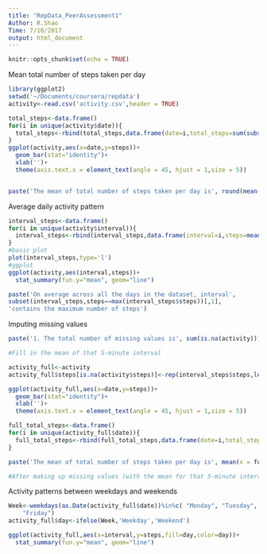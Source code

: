 ```yaml
---
title: "RepData_PeerAssessment1"
Author: R.Shao
Time: 7/10/2017
output: html_document
---
```


```r
knitr::opts_chunk$set(echo = TRUE)
```



Mean total number of steps taken per day

```r
library(ggplot2)
setwd('~/Documents/coursera/repdata')
activity<-read.csv('activity.csv',header = TRUE)

total_steps<-data.frame()
for(i in unique(activity$date)){
  total_steps<-rbind(total_steps,data.frame(date=i,total_steps=sum(subset(x = activity,activity$date==i)[,1])))
}
ggplot(activity,aes(x=date,y=steps))+
  geom_bar(stat="identity")+
  xlab('')+
  theme(axis.text.x = element_text(angle = 45, hjust = 1,size = 5))


paste('The mean of total number of steps taken per day is', round(mean(x = total_steps$total_steps,na.rm=TRUE),2),', the median is',median(total_steps$total_steps,na.rm=TRUE))
```



Average daily activity pattern

```r
interval_steps<-data.frame()
for(i in unique(activity$interval)){
  interval_steps<-rbind(interval_steps,data.frame(interval=i,steps=mean(subset(x = activity,activity$interval==i)[,1],na.rm=TRUE)))
}
#basic plot  
plot(interval_steps,type='l')
#ggplot
ggplot(activity,aes(interval,steps))+
  stat_summary(fun.y="mean", geom="line")

paste('On average across all the days in the dataset, interval',
subset(interval_steps,steps==max(interval_steps$steps))[,1],
'contains the maximum number of steps')
```

Imputing missing values


```r
paste('1. The total number of missing values is', sum(is.na(activity)))

#Fill in the mean of that 5-minute interval

activity_full<-activity
activity_full$steps[is.na(activity$steps)]<-rep(interval_steps$steps,length(unique(activity$date)))[is.na(activity$steps)]

ggplot(activity_full,aes(x=date,y=steps))+
  geom_bar(stat="identity")+
  xlab('')+
  theme(axis.text.x = element_text(angle = 45, hjust = 1,size = 5))

full_total_steps<-data.frame()
for(i in unique(activity_full$date)){
  full_total_steps<-rbind(full_total_steps,data.frame(date=i,total_steps=sum(subset(x = activity_full,activity_full$date==i)[,1])))
}

paste('The mean of total number of steps taken per day is', mean(x = full_total_steps$total_steps),', the median is',median(full_total_steps$total_steps))

#After making up missing values (with the mean for that 5-minute interval), the mean of total number of steps didn't change, but the median increased up to the same value as the mean.

```

Activity patterns between weekdays and weekends

```r

Week<-weekdays(as.Date(activity_full$date))%in%c( "Monday", "Tuesday", "Wednesday", "Thursday", 
    "Friday")
activity_full$day<-ifelse(Week,'Weekday','Weekend')

ggplot(activity_full,aes(x=interval,y=steps,fill=day,color=day))+
  stat_summary(fun.y="mean", geom="line")


```